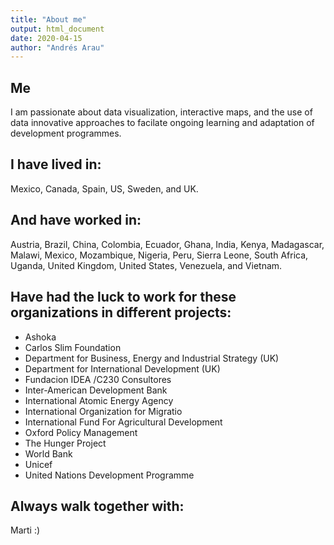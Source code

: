```yaml
---
title: "About me"
output: html_document
date: 2020-04-15
author: "Andrés Arau"
---
```



## Me

I am passionate about data visualization, interactive maps, and the use of data innovative approaches to facilate ongoing learning and adaptation of development programmes.

## I have lived in:

Mexico, Canada, Spain, US, Sweden, and UK.

## And have worked in:

Austria, Brazil, China, Colombia, Ecuador, Ghana, India, Kenya, Madagascar, Malawi, Mexico, Mozambique, Nigeria, Peru, Sierra Leone, South Africa, Uganda, United Kingdom, United States, Venezuela, and Vietnam.

## Have had the luck to work for these organizations in different projects:

* Ashoka
* Carlos Slim Foundation
* Department for Business, Energy and Industrial Strategy (UK)
* Department for International Development (UK)
* Fundacion IDEA /C230 Consultores
* Inter-American Development Bank
* International Atomic Energy Agency
* International Organization for Migratio
* International Fund For Agricultural Development
* Oxford Policy Management
* The Hunger Project
* World Bank
* Unicef
* United Nations Development Programme


## Always walk together with:

Marti :)


